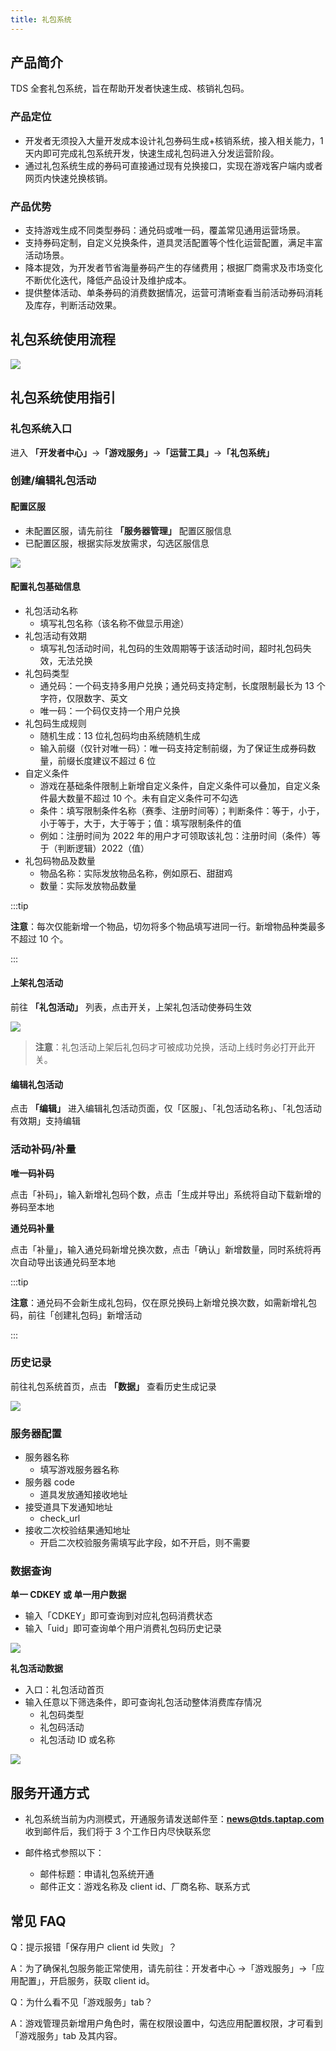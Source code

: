 ```yaml
---
title: 礼包系统
---
```


## 产品简介

TDS 全套礼包系统，旨在帮助开发者快速生成、核销礼包码。

### 产品定位

- 开发者无须投入大量开发成本设计礼包券码生成+核销系统，接入相关能力，1 天内即可完成礼包系统开发，快速生成礼包码进入分发运营阶段。
- 通过礼包系统生成的券码可直接通过现有兑换接口，实现在游戏客户端内或者网页内快速兑换核销。

### 产品优势

- 支持游戏生成不同类型券码：通兑码或唯一码，覆盖常见通用运营场景。
- 支持券码定制，自定义兑换条件，道具灵活配置等个性化运营配置，满足丰富活动场景。
- 降本提效，为开发者节省海量券码产生的存储费用；根据厂商需求及市场变化不断优化迭代，降低产品设计及维护成本。
- 提供整体活动、单条券码的消费数据情况，运营可清晰查看当前活动券码消耗及库存，判断活动效果。

## 礼包系统使用流程

![](/img/tds-gift/gift01.png)

## 礼包系统使用指引

### 礼包系统入口

进入 **「开发者中心」**→**「游戏服务」**→**「运营工具」**→**「礼包系统」**

### 创建/编辑礼包活动

#### 配置区服

- 未配置区服，请先前往 **「服务器管理」** 配置区服信息
- 已配置区服，根据实际发放需求，勾选区服信息

![](/img/tds-gift/gift02.png)

#### 配置礼包基础信息

- 礼包活动名称
  - 填写礼包名称（该名称不做显示用途）
- 礼包活动有效期
  - 填写礼包活动时间，礼包码的生效周期等于该活动时间，超时礼包码失效，无法兑换
- 礼包码类型
  - 通兑码：一个码支持多用户兑换；通兑码支持定制，长度限制最长为 13 个字符，仅限数字、英文
  - 唯一码：一个码仅支持一个用户兑换
- 礼包码生成规则
  - 随机生成：13 位礼包码均由系统随机生成
  - 输入前缀（仅针对唯一码）：唯一码支持定制前缀，为了保证生成券码数量，前缀长度建议不超过 6 位
- 自定义条件
  - 游戏在基础条件限制上新增自定义条件，自定义条件可以叠加，自定义条件最大数量不超过 10 个。未有自定义条件可不勾选
  - 条件：填写限制条件名称（赛季、注册时间等）；判断条件：等于，小于，小于等于，大于，大于等于；值：填写限制条件的值
  - 例如：注册时间为 2022 年的用户才可领取该礼包：注册时间（条件）等于（判断逻辑）2022（值）
- 礼包码物品及数量
  - 物品名称：实际发放物品名称，例如原石、甜甜鸡
  - 数量：实际发放物品数量

:::tip

**注意**：每次仅能新增一个物品，切勿将多个物品填写进同一行。新增物品种类最多不超过 10 个。

:::

#### 上架礼包活动

前往 **「礼包活动」** 列表，点击开关，上架礼包活动使券码生效

![](/img/tds-gift/gift03.png)

> **注意**：礼包活动上架后礼包码才可被成功兑换，活动上线时务必打开此开关。

#### 编辑礼包活动

点击 **「编辑」** 进入编辑礼包活动页面，仅「区服」、「礼包活动名称」、「礼包活动有效期」支持编辑

### 活动补码/补量

**唯一码补码**

点击「补码」，输入新增礼包码个数，点击「生成并导出」系统将自动下载新增的券码至本地

**通兑码补量**

点击「补量」，输入通兑码新增兑换次数，点击「确认」新增数量，同时系统将再次自动导出该通兑码至本地

:::tip

**注意**：通兑码不会新生成礼包码，仅在原兑换码上新增兑换次数，如需新增礼包码，前往「创建礼包码」新增活动

:::

### 历史记录

前往礼包系统首页，点击 **「数据」** 查看历史生成记录

![](/img/tds-gift/gift04.png)

### 服务器配置

- 服务器名称
  - 填写游戏服务器名称
- 服务器 code
  - 道具发放通知接收地址
- 接受道具下发通知地址
  - check_url
- 接收二次校验结果通知地址
  - 开启二次校验服务需填写此字段，如不开启，则不需要

### 数据查询

**单一 CDKEY 或 单一用户数据**

- 输入「CDKEY」即可查询到对应礼包码消费状态
- 输入「uid」即可查询单个用户消费礼包码历史记录

![](/img/tds-gift/gift05.png)

**礼包活动数据**

- 入口：礼包活动首页
- 输入任意以下筛选条件，即可查询礼包活动整体消费库存情况
  - 礼包码类型
  - 礼包码活动
  - 礼包活动 ID 或名称

![](/img/tds-gift/gift06.png)

## 服务开通方式

- 礼包系统当前为内测模式，开通服务请发送邮件至：**news@tds.taptap.com**
  收到邮件后，我们将于 3 个工作日内尽快联系您

- 邮件格式参照以下：
  - 邮件标题：申请礼包系统开通
  - 邮件正文：游戏名称及 client id、厂商名称、联系方式

## 常见 FAQ

Q：提示报错「保存用户 client id 失败」？

A：为了确保礼包服务能正常使用，请先前往：开发者中心 →「游戏服务」→「应用配置」，开启服务，获取 client id。

Q：为什么看不见「游戏服务」tab？

A：游戏管理员新增用户角色时，需在权限设置中，勾选应用配置权限，才可看到「游戏服务」tab 及其内容。
